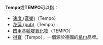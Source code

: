 '''Tempo'''或'''TEMPO'''可以指：
*[[速度_(音樂)|速度 (音樂)]]（Tempo）
*[[花蓮_(pub)|花蓮 (pub)]]（Tempo）
*[[四甲基哌啶氧化物|四甲基哌啶氧化物]]（TEMPO）
*[[得寶|得寶]]（Tempo），一個源於德國的[[紙巾|紙巾]]品牌。

{{disambig|cat=非中文名称消歧义}}